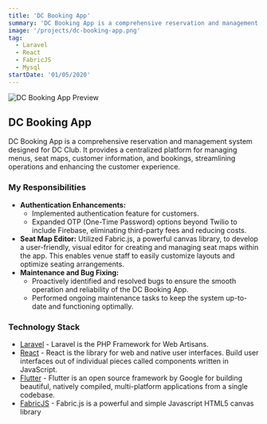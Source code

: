```yaml
---
title: 'DC Booking App'
summary: 'DC Booking App is a comprehensive reservation and management system designed for DC Club. It provides a centralized platform for managing menus, seat maps, customer information, and bookings, streamlining operations and enhancing the customer experience.'
image: '/projects/dc-booking-app.png'
tag:
  - Laravel
  - React
  - FabricJS
  - Mysql
startDate: '01/05/2020'
---
```


![DC Booking App Preview](/projects/dc-booking-app.png)

## DC Booking App

DC Booking App is a comprehensive reservation and management system designed for DC Club. It provides a centralized platform for managing menus, seat maps, customer information, and bookings, streamlining operations and enhancing the customer experience.

### My Responsibilities

- **Authentication Enhancements:**
  - Implemented authentication feature for customers.
  - Expanded OTP (One-Time Password) options beyond Twilio to include Firebase, eliminating third-party fees and reducing costs.
- **Seat Map Editor:** Utilized Fabric.js, a powerful canvas library, to develop a user-friendly, visual editor for creating and managing seat maps within the app. This enables venue staff to easily customize layouts and optimize seating arrangements.
- **Maintenance and Bug Fixing:**
  - Proactively identified and resolved bugs to ensure the smooth operation and reliability of the DC Booking App.
  - Performed ongoing maintenance tasks to keep the system up-to-date and functioning optimally.

### Technology Stack

- [Laravel](https://laravel.com/) - Laravel is the PHP Framework for Web Artisans.
- [React](https://react.dev/) - React is the library for web and native user interfaces. Build user interfaces out of individual pieces called components written in JavaScript.
- [Flutter](https://flutter.dev/) - Flutter is an open source framework by Google for building beautiful, natively compiled, multi-platform applications from a single codebase.
- [FabricJS](http://fabricjs.com/) - Fabric.js is a powerful and simple Javascript HTML5 canvas library

